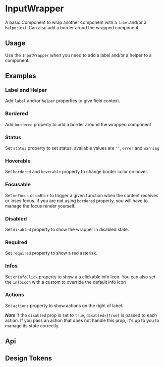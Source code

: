 
<Meta of={KitInputWrapperStories} />

# InputWrapper

A basic Component to wrap another component with a `label`and/or a `helper`text. Can also add a border aroud the wrapped component.

## Usage

Use the `InputWrapper` when you need to add a label and/or a helper to a component.

## Examples

### Label and Helper

Add `label` and/or `helper` properties to give field context.

<CustomCanvas content={Examples.Basic} source={Sources.Basic} id="input-basic" />

### Bordered

Add `bordered` property to add a border around the wrapped component

<CustomCanvas content={Examples.Border} source={Sources.Border} id="input-wrapper-border" />

### Status

Set `status` property to set status. available values are `''`, `error` and `warning`

<CustomCanvas content={Examples.Status} source={Sources.Status} id="input-wrapper-status" />

### Hoverable

Set `bordered` and `hoverable` property to change border color on hover.

<CustomCanvas content={Examples.Hoverable} source={Sources.Hoverable} id="input-wrapper-hoverable" />

### Focusable

Set `onFocus` or `onBlur` to trigger a given function when the content receives or loses focus. If you are not using `bordered` property, you will have to manage the focus render yourself.

<CustomCanvas content={Examples.Focusable} source={Sources.Focusable} id="input-wrapper-focusable" />

### Disabled

Set `disabled` property to show the wrapper in disabled state.

<CustomCanvas content={Examples.Disabled} source={Sources.Disabled} id="input-wrapper-disabled" />

### Required

Set `required` property to show a red asterisk.

<CustomCanvas content={Examples.Required} source={Sources.Required} id="input-wrapper-required" />

### Infos

Set `onInfoClick` property to show a a clickable info Icon. You can also set the `infoIcon` with a custom to override the default info icon

<CustomCanvas content={Examples.Infos} source={Sources.Infos} id="input-wrapper-infos" />

### Actions

Set `actions` property to show actions on the right of label.

**_Note_** If the `disabled` prop is set to `true`, `disabled={true}` is passed to each action. If you pass an action that does not handle this prop, it's up to you to manage its state correctly.

<CustomCanvas content={Examples.Actions} source={Sources.Actions} id="input-wrapper-actions" />

## Api

<Canvas of={KitInputWrapperStories.Api} />

<Controls of={KitInputWrapperStories.Api} />

## Design Tokens

<DesignTokens path="components.InputWrapper" tokens={fields?.components?.InputWrapper} />
